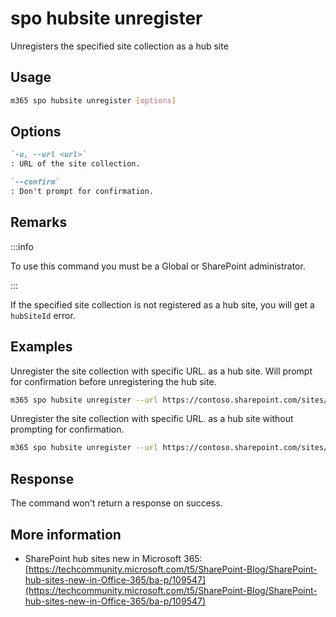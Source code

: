 
# spo hubsite unregister

Unregisters the specified site collection as a hub site

## Usage

```sh
m365 spo hubsite unregister [options]
```

## Options

```md defintion-list
`-u, --url <url>`
: URL of the site collection.

`--confirm`
: Don't prompt for confirmation.
```

<Global />

## Remarks

:::info

To use this command you must be a Global or SharePoint administrator.

:::

If the specified site collection is not registered as a hub site, you will get a `hubSiteId` error.

## Examples

Unregister the site collection with specific URL. as a hub site. Will prompt for confirmation before unregistering the hub site.

```sh
m365 spo hubsite unregister --url https://contoso.sharepoint.com/sites/sales
```

Unregister the site collection with specific URL. as a hub site without prompting for confirmation.

```sh
m365 spo hubsite unregister --url https://contoso.sharepoint.com/sites/sales --confirm
```

## Response

The command won't return a response on success.

## More information

- SharePoint hub sites new in Microsoft 365: [https://techcommunity.microsoft.com/t5/SharePoint-Blog/SharePoint-hub-sites-new-in-Office-365/ba-p/109547](https://techcommunity.microsoft.com/t5/SharePoint-Blog/SharePoint-hub-sites-new-in-Office-365/ba-p/109547)
